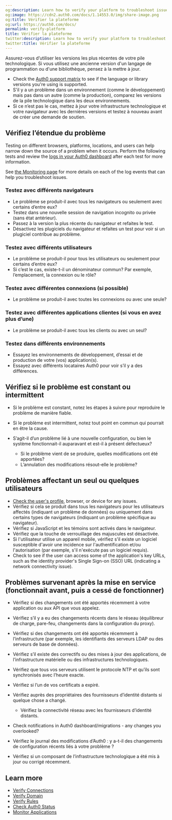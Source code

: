 ```yaml
---
og:description: Learn how to verify your platform to troubleshoot issues
og:image: https://cdn2.auth0.com/docs/1.14553.0/img/share-image.png
og:title: Vérifier la plateforme
og:url: https://auth0.com/docs/
permalink: verify-platform
title: Vérifier la plateforme
twitter:description: Learn how to verify your platform to troubleshoot issues
twitter:title: Vérifier la plateforme
---
```


Assurez-vous d’utiliser les versions les plus récentes de votre pile technologique. Si vous utilisez une ancienne version d'un langage de programmation ou d'une bibliothèque, pensez à la mettre à jour.

* Check the [Auth0 support matrix](/docs/troubleshoot/customer-support/product-support-matrix) to see if the language or library versions you're using is supported.
* S'il y a un problème dans un environnement (comme le développement) mais pas dans un autre (comme la production), comparez les versions de la pile technologique dans les deux environnements.
* Si ce n’est pas le cas, mettez à jour votre infrastructure technologique et votre navigateur avec les dernières versions et testez à nouveau avant de créer une demande de soutien.

## Vérifiez l’étendue du problème

Testing on different browsers, platforms, locations, and users can help narrow down the source of a problem when it occurs. Perform the following tests and review the [logs in your Auth0 dashboard](https://manage.auth0.com/#/logs) after each test for more information.

<Callout icon="file-lines" color="#0EA5E9" iconType="regular">

See [the Monitoring page](/docs/deploy-monitor/monitor) for more details on each of the log events that can help you troubleshoot issues.

</Callout>

### Testez avec différents navigateurs

* Le problème se produit-il avec tous les navigateurs ou seulement avec certains d’entre eux?
* Testez dans une nouvelle session de navigation incognito ou privée (sans état antérieur).
* Passez à la version la plus récente du navigateur et refaites le test.
* Désactivez les plugiciels du navigateur et refaites un test pour voir si un plugiciel contribue au problème.

### Testez avec différents utilisateurs

* Le problème se produit-il pour tous les utilisateurs ou seulement pour certains d’entre eux?
* Si c’est le cas, existe-t-il un dénominateur commun? Par exemple, l’emplacement, la connexion ou le rôle?

### Testez avec différentes connexions (si possible)

* Le problème se produit-il avec toutes les connexions ou avec une seule?

### Testez avec différentes applications clientes (si vous en avez plus d’une)

* Le problème se produit-il avec tous les clients ou avec un seul?

### Testez dans différents environnements

* Essayez les environnements de développement, d’essai et de production de votre (vos) application(s).
* Essayez avec différents locataires Auth0 pour voir s’il y a des différences.

## Vérifiez si le problème est constant ou intermittent

* Si le problème est constant, notez les étapes à suivre pour reproduire le problème de manière fiable.
* Si le problème est intermittent, notez tout point en commun qui pourrait en être la cause.
* S’agit-il d’un problème lié à une nouvelle configuration, ou bien le système fonctionnait-il auparavant et est-il à présent défectueux?

  + Si le problème vient de se produire, quelles modifications ont été apportées?
  + L’annulation des modifications résout-elle le problème?

## Problèmes affectant un seul ou quelques utilisateurs

* [Check the user's profile](/docs/troubleshoot/authentication-issues/check-user-profiles), browser, or device for any issues.
* Vérifiez si cela se produit dans tous les navigateurs pour les utilisateurs affectés (indiquant un problème de données) ou uniquement dans certains types de navigateurs (indiquant un problème spécifique au navigateur).
* Vérifiez si JavaScript et les témoins sont activés dans le navigateur.
* Vérifiez que la touche de verrouillage des majuscules est désactivée.
* Si l'utilisateur utilise un appareil mobile, vérifiez s'il existe un logiciel susceptible d'avoir une incidence sur l'authentification et/ou l'autorisation (par exemple, s'il n'exécute pas un logiciel requis).
* Check to see if the user can access some of the application's key URLs, such as the <Tooltip tip="Identity Provider (IdP): Service that stores and manages digital identities." cta="View Glossary" href="/docs/glossary?term=identity+provider">identity provider</Tooltip>'s <Tooltip tip="Single Sign-On (SSO): Service that, after a user logs into one applicaton, automatically logs that user in to other applications." cta="View Glossary" href="/docs/glossary?term=Single+Sign-on">Single Sign-on</Tooltip> (SSO) URL (indicating a network connectivity issue).

## Problèmes survenant après la mise en service (fonctionnait avant, puis a cessé de fonctionner)

* Vérifiez si des changements ont été apportés récemment à votre application ou aux API que vous appelez.
* Vérifiez s’il y a eu des changements récents dans le réseau (équilibreur de charge, pare-feu, changements dans la configuration du proxy).
* Vérifiez si des changements ont été apportés récemment à l’infrastructure (par exemple, les identifiants des serveurs LDAP ou des serveurs de base de données).
* Vérifiez s’il existe des correctifs ou des mises à jour des applications, de l’infrastructure matérielle ou des infrastructures technologiques.
* Vérifiez que tous vos serveurs utilisent le protocole NTP et qu’ils sont synchronisés avec l’heure exacte.
* Vérifiez si l’un de vos certificats a expiré.
* Vérifiez auprès des propriétaires des fournisseurs d’identité distants si quelque chose a changé.

  + Vérifiez la connectivité réseau avec les fournisseurs d’identité distants.
* Check notifications in <Tooltip tip="Auth0 Dashboard: Auth0's main product to configure your services." cta="View Glossary" href="/docs/glossary?term=Auth0+dashboard">Auth0 dashboard</Tooltip>/migrations - any changes you overlooked?
* Vérifiez le journal des modifications d’Auth0 : y a-t-il des changements de configuration récents liés à votre problème ?
* Vérifiez si un composant de l’infrastructure technologique a été mis à jour ou corrigé récemment.

## Learn more

* [Verify Connections](/docs/troubleshoot/basic-issues/verify-connections)
* [Verify Domain](/docs/troubleshoot/basic-issues/verify-domain)
* [Verify Rules](/docs/troubleshoot/basic-issues/verify-rules)
* [Check Auth0 Status](/docs/deploy-monitor/monitor/check-auth0-status)
* [Monitor Applications](/docs/deploy-monitor/monitor/monitor-applications)